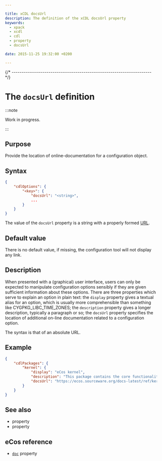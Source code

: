 ```yaml
---

title: xCDL docsUrl
description: The definition of the xCDL docsUrl property
keywords:
  - xpack
  - xcdl
  - cdl
  - property
  - docsUrl

date: 2015-11-25 19:32:00 +0200

---
```



{/* ------------------------------------------------------------------------ */}

# The `docsUrl` definition

:::note

Work in progress.

:::

## Purpose

Provide the location of online-documentation for a configuration object.

## Syntax

```json {4}
{
    "cdlOptions": {
        "<key>": {
            "docsUrl": "<string>",
            ...
        }
    }
}
```

The value of the `docsUrl` property is a string with a properly formed [URL](https://en.wikipedia.org/wiki/URL).

## Default value

There is no default value, if missing, the configuration tool will not display any link.

## Description

When presented with a (graphical) user interface, users can only be expected to manipulate configuration options sensibly if they are given sufficient information about these options. There are three properties which serve to explain an option in plain text: the `display` property gives a textual alias for an option, which is usually more comprehensible than something like CYGPKG_LIBC_TIME_ZONES; the `description` property gives a longer description, typically a paragraph or so; the `docsUrl` property specifies the location of additional on-line documentation related to a configuration option.

The syntax is that of an absolute URL.

## Example

```json {6}
{
    "cdlPackages": {
        "kernel": {
            "display": "eCos kernel",
            "description": "This package contains the core functionality of the eCos kernel. It relies on functionality provided by various HAL packages and by the eCos infrastructure. In turn the eCos kernel provides support for other packages such as the device drivers and the uITRON compatibility layer.",
            "docsUrl": "https://ecos.sourceware.org/docs-latest/ref/kernel.html"
        }
    }
}
```

## See also

- <MetadataPropertyLink name="description" /> property
- <MetadataPropertyLink name="display" /> property

## eCos reference

- [`doc`](https://ecos.sourceware.org/docs-latest/cdl-guide/ref.doc.html) property
